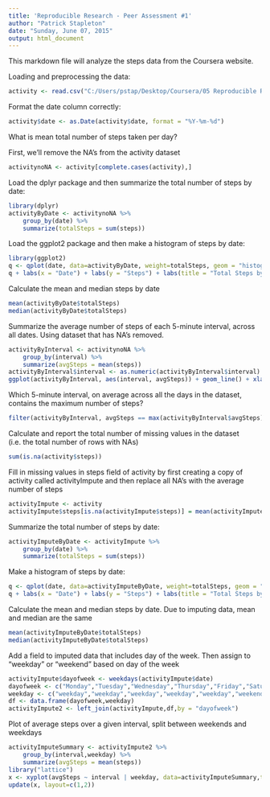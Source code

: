 ---
title: 'Reproducible Research - Peer Assessment #1'
author: "Patrick Stapleton"
date: "Sunday, June 07, 2015"
output: html_document
---

This markdown file will analyze the steps data from the Coursera website.

Loading and preprocessing the data:

```{r}
activity <- read.csv("C:/Users/pstap/Desktop/Coursera/05 Reproducible Research/Assessments/Peer Assessment 1/activity.csv")
```

Format the date column correctly:

```{r}
activity$date <- as.Date(activity$date, format = "%Y-%m-%d")
```

What is mean total number of steps taken per day?

First, we'll remove the NA's from the activity dataset

```{r}
activitynoNA <- activity[complete.cases(activity),]
```

Load the dplyr package and then summarize the total number of steps by date:

```{r}
library(dplyr)
activityByDate <- activitynoNA %>%
    group_by(date) %>%
    summarize(totalSteps = sum(steps))
```

Load the ggplot2 package and then make a histogram of steps by date:

```{r}
library(ggplot2)
q <- qplot(date, data=activityByDate, weight=totalSteps, geom = "histogram", binwidth = 1)
q + labs(x = "Date") + labs(y = "Steps") + labs(title = "Total Steps by Date")
```

Calculate the mean and median steps by date

```{r}
mean(activityByDate$totalSteps)
median(activityByDate$totalSteps)
```

Summarize the average number of steps of each 5-minute interval, across all dates. Using dataset that has NA's removed.

```{r}
activityByInterval <- activitynoNA %>%
    group_by(interval) %>%
    summarize(avgSteps = mean(steps))
activityByInterval$interval <- as.numeric(activityByInterval$interval)
ggplot(activityByInterval, aes(interval, avgSteps)) + geom_line() + xlab("interval") + ylab("Average Steps")
```

Which 5-minute interval, on average across all the days in the dataset, contains the maximum number of steps?

```{r}
filter(activityByInterval, avgSteps == max(activityByInterval$avgSteps))
```

Calculate and report the total number of missing values in the dataset (i.e. the total number of rows with NAs)

```{r}
sum(is.na(activity$steps))
```

Fill in missing values in steps field of activity by first creating a copy of activity called activityImpute and then replace all NA's with the average number of steps

```{r}
activityImpute <- activity
activityImpute$steps[is.na(activityImpute$steps)] = mean(activityImpute$steps, na.rm=TRUE)
```

Summarize the total number of steps by date:

```{r}
activityImputeByDate <- activityImpute %>%
    group_by(date) %>%
    summarize(totalSteps = sum(steps))
```

Make a histogram of steps by date:

```{r}
q <- qplot(date, data=activityImputeByDate, weight=totalSteps, geom = "histogram", binwidth = 1)
q + labs(x = "Date") + labs(y = "Steps") + labs(title = "Total Steps by Date (Imputed Data)")
```

Calculate the mean and median steps by date. Due to imputing data, mean and median are the same

```{r}
mean(activityImputeByDate$totalSteps)
median(activityImputeByDate$totalSteps)
```

Add a field to imputed data that includes day of the week. Then assign to "weekday" or "weekend" based on day of the week

```{r}
activityImpute$dayofweek <- weekdays(activityImpute$date)
dayofweek <- c("Monday","Tuesday","Wednesday","Thursday","Friday","Saturday","Sunday")
weekday <- c("weekday","weekday","weekday","weekday","weekday","weekend","weekend")
df <- data.frame(dayofweek,weekday)
activityImpute2 <- left_join(activityImpute,df,by = "dayofweek")
```

Plot of average steps over a given interval, split between weekends and weekdays

```{r}
activityImputeSummary <- activityImpute2 %>%
    group_by(interval,weekday) %>%
    summarize(avgSteps = mean(steps))
library("lattice")
x <- xyplot(avgSteps ~ interval | weekday, data=activityImputeSummary,type="l",ylab="Number of Steps",xlab="Interval")
update(x, layout=c(1,2))
```





